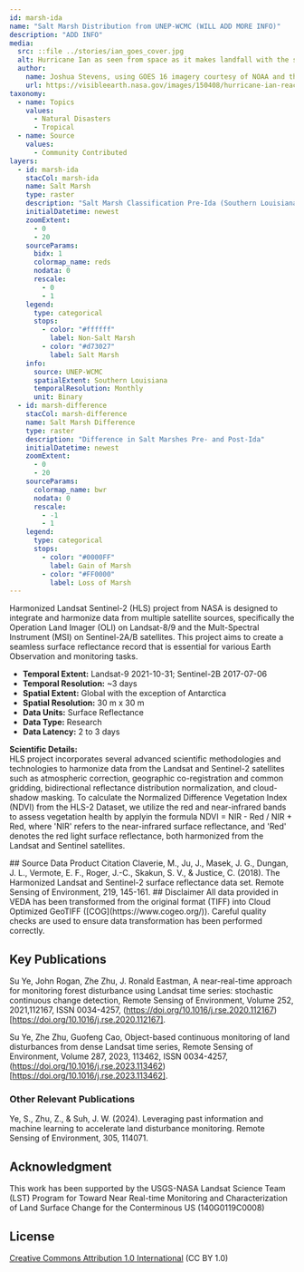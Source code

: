 ---
id: marsh-ida
name: "Salt Marsh Distribution from UNEP-WCMC (WILL ADD MORE INFO)"
description: "ADD INFO"
media:
  src: ::file ../stories/ian_goes_cover.jpg
  alt: Hurricane Ian as seen from space as it makes landfall with the state of Florida. NASA Earth Observatory image.
  author:
    name: Joshua Stevens, using GOES 16 imagery courtesy of NOAA and the National Environmental Satellite, Data, and Information Service (NESDIS)
    url: https://visibleearth.nasa.gov/images/150408/hurricane-ian-reaches-florida
taxonomy:
  - name: Topics
    values:
      - Natural Disasters
      - Tropical
  - name: Source
    values:
      - Community Contributed     
layers:
  - id: marsh-ida
    stacCol: marsh-ida
    name: Salt Marsh
    type: raster
    description: "Salt Marsh Classification Pre-Ida (Southern Louisiana)"
    initialDatetime: newest
    zoomExtent:
      - 0
      - 20
    sourceParams:
      bidx: 1
      colormap_name: reds
      nodata: 0
      rescale:
        - 0
        - 1
    legend:
      type: categorical
      stops:
        - color: "#ffffff"
          label: Non-Salt Marsh
        - color: "#d73027"
          label: Salt Marsh
    info:
      source: UNEP-WCMC
      spatialExtent: Southern Louisiana
      temporalResolution: Monthly 
      unit: Binary
  - id: marsh-difference
    stacCol: marsh-difference
    name: Salt Marsh Difference
    type: raster
    description: "Difference in Salt Marshes Pre- and Post-Ida"
    initialDatetime: newest
    zoomExtent:
      - 0
      - 20
    sourceParams:
      colormap_name: bwr
      nodata: 0
      rescale:
        - -1
        - 1
    legend:
      type: categorical
      stops:
        - color: "#0000FF"
          label: Gain of Marsh
        - color: "#FF0000"
          label: Loss of Marsh
---

<Block type='wide'>
<Prose>
Harmonized Landsat Sentinel-2 (HLS) project from NASA is designed to integrate and harmonize data from multiple satellite sources, specifically the Operation Land Imager (OLI) on Landsat-8/9 and the Mult-Spectral Instrument (MSI) on Sentinel-2A/B satellites. This project aims to create a seamless surface reflectance record that is essential for various Earth Observation and monitoring tasks.

- **Temporal Extent:** Landsat-9 2021-10-31; Sentinel-2B 2017-07-06
- **Temporal Resolution:** ~3 days
- **Spatial Extent:** Global with the exception of Antarctica
- **Spatial Resolution:** 30 m x 30 m 
- **Data Units:** Surface Reflectance 
- **Data Type:** Research
- **Data Latency:** 2 to 3 days


**Scientific Details:**  
HLS project incorporates several advanced scientific methodologies and technologies to harmonize data from the Landsat and Sentinel-2 satellites such as atmospheric correction, geographic co-registration and common gridding, bidirectional reflectance distribution normalization, and cloud-shadow masking. To calculate the Normalized Difference Vegetation Index (NDVI) from the HLS-2 Dataset, we utilize the red and near-infrared bands to assess vegetation health by applyin the formula NDVI = NIR - Red / NIR + Red, where 'NIR' refers to the near-infrared surface reflectance, and 'Red' denotes the red light surface reflectance, both harmonized from the Landsat and Sentinel satellites.
</Prose>
</Block>

<Block>
<Prose>
## Source Data Product Citation
Claverie, M., Ju, J., Masek, J. G., Dungan, J. L., Vermote, E. F., Roger, J.-C.,   Skakun, S. V., & Justice, C. (2018). The Harmonized Landsat and Sentinel-2   surface reflectance data set. Remote Sensing of Environment, 219, 145-161.
## Disclaimer
All data provided in VEDA has been transformed from the original format (TIFF) into Cloud Optimized GeoTIFF ([COG](https://www.cogeo.org/)). Careful quality checks are used to ensure data transformation has been performed correctly.

## Key Publications
Su Ye, John Rogan, Zhe Zhu, J. Ronald Eastman, A near-real-time approach for monitoring forest disturbance using Landsat time series: stochastic continuous change detection, Remote Sensing of Environment, Volume 252, 2021,112167, ISSN 0034-4257, (https://doi.org/10.1016/j.rse.2020.112167)[https://doi.org/10.1016/j.rse.2020.112167]. 


Su Ye, Zhe Zhu, Guofeng Cao, Object-based continuous monitoring of land disturbances from dense Landsat time series, Remote Sensing of Environment, Volume 287, 2023, 113462, ISSN 0034-4257, (https://doi.org/10.1016/j.rse.2023.113462)[https://doi.org/10.1016/j.rse.2023.113462].

### Other Relevant Publications
Ye, S., Zhu, Z., & Suh, J. W. (2024). Leveraging past information and machine learning to accelerate land disturbance monitoring. Remote Sensing of Environment, 305, 114071. 
    
 ## Acknowledgment
This work has been supported by the USGS-NASA Landsat Science Team (LST) Program for Toward Near Real-time Monitoring and Characterization of Land Surface Change for the Conterminous US (140G0119C0008)

## License
[Creative Commons Attribution 1.0 International](https://creativecommons.org/publicdomain/zero/1.0/legalcode) (CC BY 1.0)

</Prose>
</Block>
